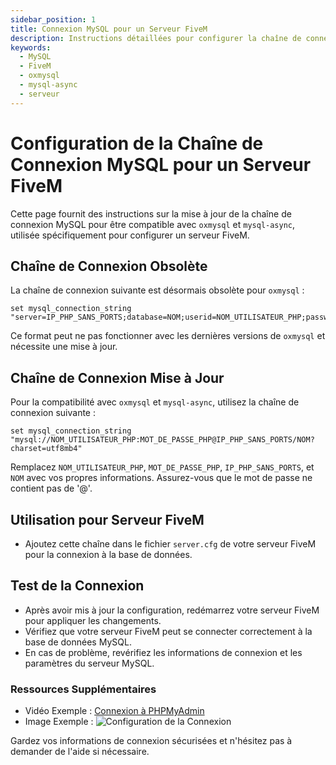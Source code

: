 ```yaml
---
sidebar_position: 1
title: Connexion MySQL pour un Serveur FiveM
description: Instructions détaillées pour configurer la chaîne de connexion MySQL pour un serveur FiveM
keywords:
  - MySQL
  - FiveM
  - oxmysql
  - mysql-async
  - serveur
---
```


# Configuration de la Chaîne de Connexion MySQL pour un Serveur FiveM

Cette page fournit des instructions sur la mise à jour de la chaîne de connexion MySQL pour être compatible avec `oxmysql` et `mysql-async`, utilisée spécifiquement pour configurer un serveur FiveM.

## Chaîne de Connexion Obsolète

La chaîne de connexion suivante est désormais obsolète pour `oxmysql` :

```text
set mysql_connection_string "server=IP_PHP_SANS_PORTS;database=NOM;userid=NOM_UTILISATEUR_PHP;password=MOT_DE_PASSE_PHP"
```

Ce format peut ne pas fonctionner avec les dernières versions de `oxmysql` et nécessite une mise à jour.

## Chaîne de Connexion Mise à Jour

Pour la compatibilité avec `oxmysql` et `mysql-async`, utilisez la chaîne de connexion suivante :

```text
set mysql_connection_string "mysql://NOM_UTILISATEUR_PHP:MOT_DE_PASSE_PHP@IP_PHP_SANS_PORTS/NOM?charset=utf8mb4"
```

Remplacez `NOM_UTILISATEUR_PHP`, `MOT_DE_PASSE_PHP`, `IP_PHP_SANS_PORTS`, et `NOM` avec vos propres informations. Assurez-vous que le mot de passe ne contient pas de '@'.

## Utilisation pour Serveur FiveM

- Ajoutez cette chaîne dans le fichier `server.cfg` de votre serveur FiveM pour la connexion à la base de données.

## Test de la Connexion

- Après avoir mis à jour la configuration, redémarrez votre serveur FiveM pour appliquer les changements.
- Vérifiez que votre serveur FiveM peut se connecter correctement à la base de données MySQL.
- En cas de problème, revérifiez les informations de connexion et les paramètres du serveur MySQL.

### Ressources Supplémentaires

- Vidéo Exemple : [Connexion à PHPMyAdmin](https://www.twitch.tv/videos/1553873661)
- Image Exemple : ![Configuration de la Connexion](https://cdn.discordapp.com/attachments/904885146468106280/1016760495103025185/sql_connect.png)

Gardez vos informations de connexion sécurisées et n'hésitez pas à demander de l'aide si nécessaire.
